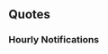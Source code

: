 ==Quotes==
{{Ship/Quotes
|Introduction = Hi！　私の名前はJanus！　そうよ、あのJervisの僚艦の…<br>……え？　知らない？　完っ全にモグリね。いい？<br>しっかり覚えておきなさい！
|Introduction/En = Hi, my name is Janus. Yes, from the same flotilla as Jervis... Eh, you don't know me? You really are unqualified to be admiral. Listen up, alright? You better remember this. 
|Introduction/Note = 

|Introduction/Kai = Hi、J級駆逐艦、Janusよ。提督、今日も頑張っていきましょう。えぇ？あっ、何？私の顔に、なんかついてます？ 
|Introduction/Kai/En = Hi, I'm the J-class destroyer, Janus. Admiral, let's work hard today too. Eh? Ah, what is it? Is there something on my face? 
|Introduction/Kai/Note = 

|Library = J級駆逐艦、私がJanusよ。そうね、Jervisたちと一緒に、本国艦隊や地中海艦隊で、色々のことを頑張ったわ。Franceの艦艇と戦ったことも…あのShingle作戦では、Jervisと一緒に、Anzioの戦いを支援して、そこであれを…Jervisは軽傷だったみたい。不思議っていうか、なんていうか… 
|Library/En = I'm the J-class destroyer, Janus. Yes, I worked hard doing lots of things with Jervis and the others in the Home and Mediterranean Fleets. We even fought against a French fleet... During Operation Shingle when Jervis and I were supporting the landings at Anzio, that's when... it looked like Jervis was lightly damaged. Fate is such a fickle mistress... 
|Library/Note = She fought against the Vichy French during the [[wikipedia: Syria–Lebanon_campaign#War_at_sea |Syria-Lebanon Campaign]].
[[Jervis]] light damage meant getting her bow blown off.

|Secretary 1 = Janus、了解！任せなさい！ 
|Secretary 1/En = I got it! Leave it to me! 
|Secretary 1/Note = 

|Secretary 2 = うえぇ？うえぇ？？どこ！？えぇ？うそ？もう、やめてよ！ 
|Secretary 2/En = Eh? Eeeh? Where is it!? Eh? You're joking? Jeez, stop that! 
|Secretary 2/Note = 

|Secretary 3 = あぁ、あれでしょう。あれの話はいいわ、もう。大きすぎるっていうか、無理。反則でしょう、あれは。あぁ、Jervis？かすり傷だったららしいわ。 
|Secretary 3/En = Ah, about that. I don't really want to talk about it anymore. It was so impossibly big. It was just unfair. Ah, Jervis? I think she got off with just a scratch.
|Secretary 3/Note = Referring to either the [[wikipedia:Henschel_Hs_293|Henschel Hs 293]] or the [[wikipedia:Fritz_X|Fritz X]] glider bombs (depending on which version of the story you're listening to) that sank her and damaged Jervis at Anzio.

|Idle = 提督？何？えぇ、bogey？知らないわ。敵ってこと？外宇宙？練習艦？なんの事？ん、銀河？I know、ここの新型ボマーでしょう？違うの？
|Idle/En = Admiral? What is it? Eh, bogey? I don't know what that is. Do you mean an enemy? Outer space? A training ship? What are you talking about? Hmmm, Ginga? I know that, it's the new type of bomber here right? You don't mean that?
|Idle/Note = Referring to [[wikipedia:Ginga_Hyōryū_Vifam|Ginga Hyouryuu Vifam]] where Janus was the name of the training ship. Bogey was the name of her ship's computer.

|Secretary Married = あぁ、Jervis, tea time？私が入りてあげる。あんたと提督の分も。任せて、大丈夫だから。…ん、何その目？大丈夫だから！ 
|Secretary Married/En = Ah, Jervis, is it tea time? I'll go get some tea for you and the Admiral. Just leave it to me, I'll be just fine. ...Ngh, what's with that look? I said I'll be fine! 
|Secretary Married/Note = 

|Wedding = 何、提督？Janusになにか御用？Jervisならあっちよ。…えっ、私に？な、何？…あぁ、この箱…うそ！本当に？いいの、私で？…そう。そうなんだ。Thanks a lot. 私も、愛してる！
|Wedding/En = What is it, Admiral? Do you have orders for me? If you want Jervis, she's over there. ...Eh, you need me? F-for what? ...Ah, this box is... No way! Is it really for me? Are you fine with me? ...I see. So you are. Thanks a lot. I love you too! 
|Wedding/Note = 

|Looking At Scores = 情報？待ってなさい、私が持ってきてあげ……はぁー、うわぁー！うぅ…あの、thanks. やだ。 
|Looking At Scores/En = Information? Just wait a minute, I'll get it for yo... Aaah, whoaaa! Urgh... Umm, thanks. Oopsie. 
|Looking At Scores/Note = 

|Joining A Fleet = 本国艦隊、第七駆逐戦隊、抜錨！Janus、出撃します！ 
|Joining A Fleet/En = Home Fleet, 7th Destroyer Flotilla, weigh anchor! Janus, sortieing! 
|Joining A Fleet/Note = 

|Joining A Fleet/Kai = 地中海戦隊、第十四駆逐戦隊、抜錨！Janus、出撃します！ 
|Joining A Fleet/Kai/En = Mediterranean Fleet, 14th Destroyer Flotilla, weigh anchor! Janus, sortieing! 
|Joining A Fleet/Kai/Note = 

|Equipment 1 = Thanks a lot. よし！これなら！ 
|Equipment 1/En = Thanks a lot. Alright! This is it! 
|Equipment 1/Note = 

|Equipment 2 = いい感じじゃない。行けそうよ。 
|Equipment 2/En = This feels great. I can work with this. 
|Equipment 2/Note = 

|Equipment 2/Kai = かなりいい感じじゃない。行けそうよ。
|Equipment 2/Kai/En = This feels quite good. I can work with this. 
|Equipment 2/Kai/Note = 

|Equipment 3 = そう、よかった。
|Equipment 3/En = Yes, this is great. 
|Equipment 3/Note = 

|Supply = Thanks a lot. 
|Supply/En = Thanks a lot. 
|Supply/Note = 

|Docking Minor = ちょっと汚れちゃった。シャワー浴びていい？えへぇ、thanks！ 
|Docking Minor/En = I got a bit dirty. Can I take a shower? Ehe, thanks!
|Docking Minor/Note = 

|Docking Major = やだ、お洋服が…もう、クリーニングをしなきゃ…覚えてなさいよ！ 
|Docking Major/En = Oh no, my clothes are all... I have to send them for cleaning... I'll get them for this! 
|Docking Major/Note = 

|Docking Complete = 
|Docking Complete/En = 
|Docking Complete/Note = 

|Construction = 新しい子？ようこそ、艦隊に！ 
|Construction/En = A new girl? Welcome to the fleet! 
|Construction/Note = 

|Returning From Sortie = ふあぁ、なんとか無事に帰えてこれたみたい。よかった。
|Returning From Sortie/En = Whew, it looks like we somehow made it back safely. Thank goodness. 
|Returning From Sortie/Note = 

|Starting A Sortie = 旗艦、このJanusが預かるわ。Jervis、いい？私に付いてきて！
|Starting A Sortie/En = I, Janus, will be the flagship. Jervis, are you ready? Follow me! 
|Starting A Sortie/Note = 

|Starting A Sortie/Kai = 旗艦、このJanusに任せておいて。Jervis、みんな、いい？私に付いてきて！ 
|Starting A Sortie/Kai/En = Leave being the flagship to me, Janus. Everyone, Jervis, are you ready? Follow me! 
|Starting A Sortie/Kai/Note = 


|Battle Start = Janus, enemy in sight. 
|Battle Start/En = I've got the enemy in sight. 
|Battle Start/Note = 

|Attack = Shoot！うえぇ、外れた！？えぇ？ 
|Attack/En = Shoot! Eh, I missed!? Eh? 
|Attack/Note = 

|Attack/Kai = Shoot！うえぇ、外れた！？Shooooooooot！ 
|Attack/Kai/En = Shoot! Eh, I missed!? Shooooooooot！ 
|Attack/Kai/Note = 

|Night Battle = よし、仕留めます！Follow me！ 
|Night Battle/En = Alright, let's finish them! Follow me! 
|Night Battle/Note = 

|Night Attack = 私、本当はちょっとしつこいのよ。ねぇ！？ 
|Night Attack/En = Just so you know, I'm really quite presistent. Got it!? 
|Night Attack/Note = 

|MVP = えぇ、私が一番働いちゃった？本当？やだ、Jervis、ほら見て、私の…あ、あんた、たくさん持ってるわね…まあ、いいわ。数じゃないのよ。 
|MVP/En = Eh, I worked the hardest? Really? Oh my, Jervis, take a look at my... Y-you've really got a lot of them huh... Well, no matter. Numbers aren't everything. 
|MVP/Note = 

|Minor Damage 1 = やだ！だ、大丈夫？そう？ 
|Minor Damage 1/En = Oh no! A-am I still alright? I am? 
|Minor Damage 1/Note = 

|Minor Damage 2 = うわぁー！だから、いたいって！このー！ 
|Minor Damage 2/En = Whaaaa! I said that hurt! You...! 
|Minor Damage 2/Note = 

|Major Damage = うえへぇー！ぐぅ、bloody hell！もう、こんなの無理だって言ってるのに！ 
|Major Damage/En = Whoaaaaah! Urgh, bloody hell! Jeez, I told you this was too much! 
|Major Damage/Note = 

|Sunk = やだ…痛くて、冷たい……うそ、私、沈んでる？…Jervis、どこ？手をつないで…お願い… 
|Sunk/En = No... It hurts, it's cold... Oh no, am I sinking? ...Jervis, where are you? Hold my hand... Please... 
|Sunk/Note = 
}}
===Hourly Notifications===
{{Ship/Hourly|migrated = true|Form = Kai
|00JP = そうね、今日は私が面倒をみてあげます。いいでしょう？ふん、よかった。任せなさい。 
|00EN = That's right, I'll be taking care of everything today. That's fine right? Humph, that's good. Leave it to me. 
|00Note = 
|01JP = そうね、今日は私が面倒をみてあげます。いいでしょう？ふん、よかった。任せなさい。 
|01EN = It's 1 o'clock. Hmmm, what shall we do? Is there anything you'd like to do? 
|01Note = 
|02JP = It’s 2 o’clock. Jervisはどうだった？あぁ、そう。んー。 
|02EN = It's 2 o'clock. What do you think, Jervis? Ah, I see. Hmmm. 
|02Note = 
|03JP = It’s 3 o’clock. 深夜だけど、深夜のお茶会、tea timeと行きましょうか？お茶入れるね。任せなさい。 
|03EN = It’s 3 o’clock. It's late at night now, but how about we have a late-night tea party? I'll go make some tea then. Leave it to me. 
|03Note = 
|04JP = It’s 4 o’clock. お茶のお代わり、いる？…うん、了解。もうすぐ、朝ね。 
|04EN = It's 4 o'clock. Would you like another cup of tea? ...Yup, got it. It's almost morning. 
|04Note = 
|05JP = It’s 5 o’clock. 朝ね、提督。Good morning！みんなを起こす用意をしないと。 
|05EN = It’s 5 o’clock. It's morning, Admiral. Good morning! I need to wake everyone up. 
|05Note = 
|06JP = It’s 6 o’clock. 総員起こし！繰り返す。総員起こし！これは演習ではない！起きなさい！Get up！ 
|06EN = It’s 6 o’clock. All hands, assemble! I repeat. All hands, assemble! This is not a drill! Wake up! Get up! 
|06Note = 
|07JP = 7 o’clock. 提督、breakfastは、私が用意したわ。こちらにどぞ。さあ、召し上がれ。
|07EN = 7 o’clock. Admiral, I've made breakfast. Here you go. Go on, help yourself. 
|07Note = 
|08JP = It’s 8 o’clock. 提督、私のfull breakfast、お口に合った？そう？よかった。 
|08EN = It’s 8 o’clock. Admiral, did my full breakfast suit your tastes? Really? Great. 
|08Note = 
|09JP = It’s 9 o’clock. Jervis、おはよう。あぁ、Arkもいったんだ。本国艦隊、もちろん、健在よ。 
|09EN = It’s 9 o’clock. Jervis, good morning. Ah, Ark is here too. The Home Fleet is definitely doing well. 
|09Note = 
|10JP = It’s 10 o’clock. そう、地中海は気をつけないと。えぇ、Iron Bottom Sound？知らないわ。硬そうね。どこらへんのこと？ 
|10EN = It’s 10 o’clock. Yes, we need to be careful around the Mediterranean. Eh, Iron Bottom Sound? I don't know what that is. It sounds like something hard. Where can you find it? 
|10Note = 
|11JP = It’s elevenses. ん？これ？これはソーナーよ。優秀なんだから。船団護衛には大事、大事！ここ？ここは弾薬庫。…あんまりさわないで。危ないから。 
|11EN = It’s elevenses. Hmm? This? This is a sonar. It's an excellent equipment. It's really important for fleet escort! This? This is my magazine. ...Please don't keep touching it. It's dangerous.
|11Note = Her magazine detonated when she was struck by a bomb at Anzio which sunk her.
|12JP = It is noon. Lunchの時間ね。私のお手製サンドウィチ、いる？そう？じゃあ、これ。さあ、召し上がれ。紅茶でいい？ここに置くわね。 
|12EN = It is noon. It's time for lunch. Would you like some of my handmade sandwiches? You would? Then, here you go. Go on, help yourself. Is black tea fine? Then I'll leave a cup here. 
|12Note = 
|13JP = It’s 1 o’clock. Janusサンドはお口にあった？そう？えへへぇ。Earl Greyのお代わりはいる？そう？はい！ 
|13EN = It’s 1 o’clock. Did you like my sandwiches? You did? Ehehe. Would you like more Earl Grey? You would? Here! 
|13Note = 
|14JP = It’s 2 o’cl… あら、Warspite！ごきげんよう。調子はどう？…そう！さすがね。私も元気。ほら、見て！ 
|14EN = It's 2 o'cl... Oh, Warspite! Good day. How are you? ...I see! I wouldn't expect anything else. I'm fine too. Just look! 
|14Note = 
|15JP = It’s 3 o’clock. Tea timeの時間ね。大事、大事。今日は…Earl Greyでいい？そう？よかった。待てて。 
|15EN = It's 3 o'clock. It's tea time. It's really important. Is Earl Grey... fine for today? You would? Great. Wait a minute. 
|15Note = 
|16JP = It’s 4 o’clock. Jervis、何？そんなに見つめて。私の顔に何をついてる？えぇ、何？ 
|16EN = It’s 4 o’clock. Jervis, what is it? You're staring at me so intently. Is there something on me? Eh, what is it? 
|16Note = 
|17JP = It’s 5. 私、地中海の夕日って、あんまり好きじゃないの。でも、ここの夕日は、きれい。えへぇ、好きよ。 
|17EN = It’s 5. I don't really like the sunset on the Mediterranean. But, the sunset here is beautiful. Ehe, I like it. 
|17Note = 
|18JP = It’s 6 o’clock. さてっと、そろそろ艦隊を港に戻しましょう。ヂィナーはどうするの？外で？本当に？ 
|18EN = It’s 6 o’clock. Now then, it's about time we brought the fleet back to port. What are we doing for dinner? We're going out? Really? 
|18Note = 
|19JP = It's 7 o’clock. 噂のrestaurant、マミーヤね。楽しみ！Jervisも呼んでいい？えへぇ、よかった！ 
|19EN = It's 7 o’clock. So this Mamiya's, the restaurant I've heard all about. I can't wait! Can I call Jervis too? Ehe, great! 
|19Note = 
|20JP = It’s 8 o…んー、美味しいは！マミーヤ恐るべしい！あぁ、Jervisもきた。ここ！ここよ！ 
|20EN = It's 8 o... Mmm, this is delicious! Mamiya's is incredible! Ah, Jervis is here. Over here! We're over here! 
|20Note = 
|21JP = It’s 9 o’clock…あの、あそこで騒いでる重巡、思いっきり見覚えが…あぁ、Jervis関わらない方がいいって。あぁ、あぁー！もう、めちゃくちゃ！ 
|21EN = It’s 9 o’clock. ... Umm, I think I remember that noisy heavy cruiser over there from somewhere... Ah, Jervis don't get involved with them! Ah, aaah! Jeez, you're so reckless!
|21Note = Probably refferring to [[Pola]] or less likely [[Zara]], which were sunk or in part sunk by [[Jervis]] during the [[wikipedia:Battle_of_Cape_Matapan|Battle of Matapan]]
|22JP = It’s 10 o’clock. 今日は疲れたわ。提督、毎日大変ね。えぇ、そう？楽しいの？…ん、そう考えれば、そうなんのかな…そう？ 
|22EN = It’s 10 o’clock. Today was tiring. Admiral, ever day must be hard for you. Eh, really? It's fun? ...Hmm, I guess it must be if you think so... Really? 
|22Note = 
|23JP = It’s 11 o’clock. 一日お疲れ様。明日もいい一日になれたいいわね。おやすみなさい。Good night. 
|23EN = It’s 11 o’clock. Good work today. It will be nice if tomorrow is a good day too. See you. Good night.
|23Note = Why one "Good night" when you can have two?
}}
<!--
===Seasonal Quotes===
{{Ship/SeasonalQuotes}}
-->